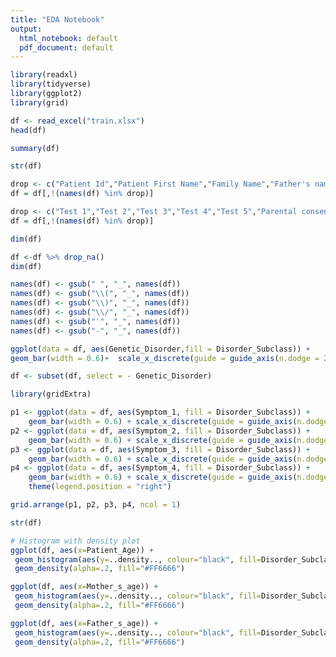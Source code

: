 ```yaml
---
title: "EDA Notebook"
output:
  html_notebook: default
  pdf_document: default
---
```


```r
library(readxl)
library(tidyverse)
library(ggplot2)
library(grid)
```

```r
df <- read_excel("train.xlsx")
head(df)
```

```r
summary(df)
```

```r
str(df) 
```

```r
drop <- c("Patient Id","Patient First Name","Family Name","Father's name","Institute Name","Location of Institute")
df = df[,!(names(df) %in% drop)]
```

```r
drop <- c("Test 1","Test 2","Test 3","Test 4","Test 5","Parental consent","Place of birth")
df = df[,!(names(df) %in% drop)]
```

```r
dim(df)
```

```r
df <-df %>% drop_na()
dim(df)
```



```r
names(df) <- gsub(" ", "_", names(df))
names(df) <- gsub("\\(", "_", names(df))
names(df) <- gsub("\\)", "_", names(df))
names(df) <- gsub("\\/", "_", names(df))
names(df) <- gsub("'", "_", names(df))
names(df) <- gsub("-", "_", names(df))
```

```r
ggplot(data = df, aes(Genetic_Disorder,fill = Disorder_Subclass)) +
geom_bar(width = 0.6)+  scale_x_discrete(guide = guide_axis(n.dodge = 2))
```

```r
df <- subset(df, select = - Genetic_Disorder)
```

```r
library(gridExtra)

p1 <- ggplot(data = df, aes(Symptom_1, fill = Disorder_Subclass)) +
    geom_bar(width = 0.6) + scale_x_discrete(guide = guide_axis(n.dodge = 2))
p2 <- ggplot(data = df, aes(Symptom_2, fill = Disorder_Subclass)) +
    geom_bar(width = 0.6) + scale_x_discrete(guide = guide_axis(n.dodge = 2))
p3 <- ggplot(data = df, aes(Symptom_3, fill = Disorder_Subclass)) +
    geom_bar(width = 0.6) + scale_x_discrete(guide = guide_axis(n.dodge = 2))
p4 <- ggplot(data = df, aes(Symptom_4, fill = Disorder_Subclass)) +
    geom_bar(width = 0.6) + scale_x_discrete(guide = guide_axis(n.dodge = 2)) +
    theme(legend.position = "right")

grid.arrange(p1, p2, p3, p4, ncol = 1)
```

```r
str(df)
```

```r
# Histogram with density plot
ggplot(df, aes(x=Patient_Age)) + 
 geom_histogram(aes(y=..density.., colour="black", fill=Disorder_Subclass))+
 geom_density(alpha=.2, fill="#FF6666")
```

```r
ggplot(df, aes(x=Mother_s_age)) + 
 geom_histogram(aes(y=..density.., colour="black", fill=Disorder_Subclass))+
 geom_density(alpha=.2, fill="#FF6666")
```


```r
ggplot(df, aes(x=Father_s_age)) + 
 geom_histogram(aes(y=..density.., colour="black", fill=Disorder_Subclass))+
 geom_density(alpha=.2, fill="#FF6666")
```

```r

```
